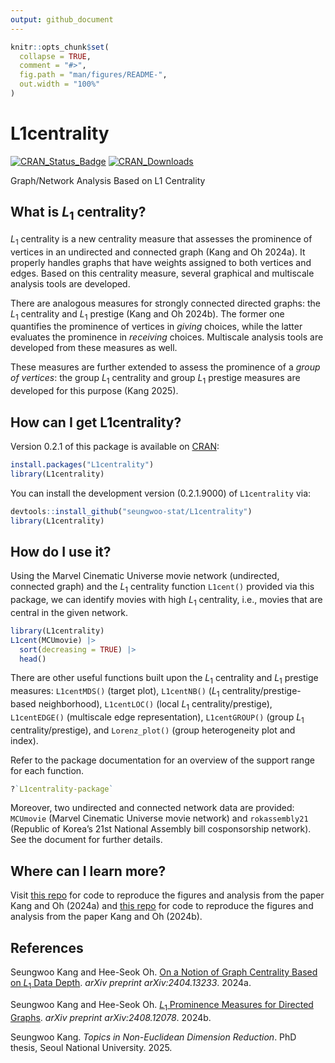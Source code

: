 ```yaml
---
output: github_document
---
```


<!-- README.md is generated from README.Rmd. Please edit that file -->

```r
knitr::opts_chunk$set(
  collapse = TRUE,
  comment = "#>",
  fig.path = "man/figures/README-",
  out.width = "100%"
)
```

# L1centrality

<!-- badges: start -->

[![CRAN_Status_Badge](https://www.r-pkg.org/badges/version/L1centrality)](https://CRAN.R-project.org/package=L1centrality) [![CRAN_Downloads](https://cranlogs.r-pkg.org/badges/grand-total/L1centrality)](https://CRAN.R-project.org/package=L1centrality)

<!-- badges: end -->

Graph/Network Analysis Based on L1 Centrality

## What is *L*<sub>1</sub> centrality?

*L*<sub>1</sub> centrality is a new centrality measure that assesses the prominence of vertices in an undirected and connected graph (Kang and Oh 2024a). It properly handles graphs that have weights assigned to both vertices and edges. Based on this centrality measure, several graphical and multiscale analysis tools are developed.

There are analogous measures for strongly connected directed graphs: the *L*<sub>1</sub> centrality and *L*<sub>1</sub> prestige (Kang and Oh 2024b). The former one quantifies the prominence of vertices in *giving* choices, while the latter evaluates the prominence in *receiving* choices. Multiscale analysis tools are developed from these measures as well.

These measures are further extended to assess the prominence of a *group of vertices*: the group *L*<sub>1</sub> centrality and group *L*<sub>1</sub> prestige measures are developed for this purpose (Kang 2025).

## How can I get L1centrality?

Version 0.2.1 of this package is available on [CRAN](https://cran.r-project.org/package=L1centrality):

``` r
install.packages("L1centrality")
library(L1centrality)
```

You can install the development version (0.2.1.9000) of `L1centrality` via:

``` r
devtools::install_github("seungwoo-stat/L1centrality")
library(L1centrality)
```

## How do I use it?

Using the Marvel Cinematic Universe movie network (undirected, connected graph) and the *L*<sub>1</sub> centrality function `L1cent()` provided via this package, we can identify movies with high *L*<sub>1</sub> centrality, i.e., movies that are central in the given network.

```r
library(L1centrality)
L1cent(MCUmovie) |> 
  sort(decreasing = TRUE) |> 
  head()
```

There are other useful functions built upon the *L*<sub>1</sub> centrality and *L*<sub>1</sub> prestige measures: `L1centMDS()` (target plot), `L1centNB()` (*L*<sub>1</sub> centrality/prestige-based neighborhood), `L1centLOC()` (local *L*<sub>1</sub> centrality/prestige), `L1centEDGE()` (multiscale edge representation), `L1centGROUP()` (group *L*<sub>1</sub> centrality/prestige), and `Lorenz_plot()` (group heterogeneity plot and index).

Refer to the package documentation for an overview of the support range for each function.

``` r
?`L1centrality-package`
```

Moreover, two undirected and connected network data are provided: `MCUmovie` (Marvel Cinematic Universe movie network) and `rokassembly21` (Republic of Korea's 21st National Assembly bill cosponsorship network). See the document for further details.

## Where can I learn more?

Visit [this repo](https://github.com/seungwoo-stat/L1centrality-paper) for code to reproduce the figures and analysis from the paper Kang and Oh (2024a) and [this repo](https://github.com/seungwoo-stat/L1prestige-paper) for code to reproduce the figures and analysis from the paper Kang and Oh (2024b).

## References

Seungwoo Kang and Hee-Seok Oh. [On a Notion of Graph Centrality Based on *L*<sub>1</sub> Data Depth](https://doi.org/10.48550/arXiv.2404.13233). *arXiv preprint arXiv:2404.13233*. 2024a.

Seungwoo Kang and Hee-Seok Oh. [*L*<sub>1</sub> Prominence Measures for Directed Graphs](
https://doi.org/10.48550/arXiv.2408.12078). *arXiv preprint arXiv:2408.12078*. 2024b.

Seungwoo Kang. *Topics in Non-Euclidean Dimension Reduction*. PhD thesis, Seoul National University. 2025.
